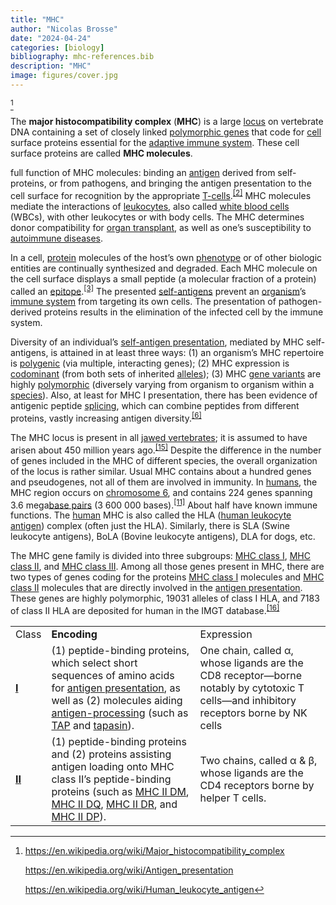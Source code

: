 ```yaml
---
title: "MHC"
author: "Nicolas Brosse"
date: "2024-04-24"
categories: [biology]
bibliography: mhc-references.bib
description: "MHC"
image: figures/cover.jpg
---
```


[^1]

[^1]: <https://en.wikipedia.org/wiki/Major_histocompatibility_complex>

    <https://en.wikipedia.org/wiki/Antigen_presentation>

    <https://en.wikipedia.org/wiki/Human_leukocyte_antigen>

The **major histocompatibility complex** (**MHC**) is a large [locus](https://en.wikipedia.org/wiki/Locus_(genetics) "Locus (genetics)") on vertebrate DNA containing a set of closely linked [polymorphic genes](https://en.wikipedia.org/wiki/Polymorphic_genes "Polymorphic genes") that code for [cell](https://en.wikipedia.org/wiki/Cell_(biology) "Cell (biology)") surface proteins essential for the [adaptive immune system](https://en.wikipedia.org/wiki/Adaptive_immune_system "Adaptive immune system"). These cell surface proteins are called **MHC molecules**.

full function of MHC molecules: binding an [antigen](https://en.wikipedia.org/wiki/Antigen "Antigen") derived from self-proteins, or from pathogens, and bringing the antigen presentation to the cell surface for recognition by the appropriate [T-cells](https://en.wikipedia.org/wiki/T_cell "T cell").^[\[2\]](https://en.wikipedia.org/wiki/Major_histocompatibility_complex#cite_note-2)^ MHC molecules mediate the interactions of [leukocytes](https://en.wikipedia.org/wiki/Leukocytes "Leukocytes"), also called [white blood cells](https://en.wikipedia.org/wiki/White_blood_cells "White blood cells") (WBCs), with other leukocytes or with body cells. The MHC determines donor compatibility for [organ transplant](https://en.wikipedia.org/wiki/Organ_transplant "Organ transplant"), as well as one's susceptibility to [autoimmune diseases](https://en.wikipedia.org/wiki/Autoimmune_disease "Autoimmune disease").

In a cell, [protein](https://en.wikipedia.org/wiki/Protein "Protein") molecules of the host's own [phenotype](https://en.wikipedia.org/wiki/Phenotype "Phenotype") or of other biologic entities are continually synthesized and degraded. Each MHC molecule on the cell surface displays a small peptide (a molecular fraction of a protein) called an [epitope](https://en.wikipedia.org/wiki/Epitope "Epitope").^[\[3\]](https://en.wikipedia.org/wiki/Major_histocompatibility_complex#cite_note-3)^ The presented [self-antigens](https://en.wikipedia.org/wiki/Immune_tolerance "Immune tolerance") prevent an [organism](https://en.wikipedia.org/wiki/Organism "Organism")'s [immune system](https://en.wikipedia.org/wiki/Immune_system "Immune system") from targeting its own cells. The presentation of pathogen-derived proteins results in the elimination of the infected cell by the immune system.

Diversity of an individual's [self-antigen presentation](https://en.wikipedia.org/wiki/Antigen_presentation "Antigen presentation"), mediated by MHC self-antigens, is attained in at least three ways: (1) an organism's MHC repertoire is [polygenic](https://en.wikipedia.org/wiki/Polygenic "Polygenic") (via multiple, interacting genes); (2) MHC expression is [codominant](https://en.wikipedia.org/wiki/Codominant "Codominant") (from both sets of inherited [alleles](https://en.wikipedia.org/wiki/Alleles "Alleles")); (3) MHC [gene variants](https://en.wikipedia.org/wiki/Alleles "Alleles") are highly [polymorphic](https://en.wikipedia.org/wiki/Polymorphism_(biology) "Polymorphism (biology)") (diversely varying from organism to organism within a [species](https://en.wikipedia.org/wiki/Species "Species")). Also, at least for MHC I presentation, there has been evidence of antigenic peptide [splicing](https://en.wikipedia.org/wiki/Protein_splicing "Protein splicing"), which can combine peptides from different proteins, vastly increasing antigen diversity.^[\[6\]](https://en.wikipedia.org/wiki/Major_histocompatibility_complex#cite_note-6)^

The MHC locus is present in all [jawed vertebrates](https://en.wikipedia.org/wiki/Gnathostomata "Gnathostomata"); it is assumed to have arisen about 450 million years ago.^[\[15\]](https://en.wikipedia.org/wiki/Major_histocompatibility_complex#cite_note-15)^ Despite the difference in the number of genes included in the MHC of different species, the overall organization of the locus is rather similar. Usual MHC contains about a hundred genes and pseudogenes, not all of them are involved in immunity. In [humans](https://en.wikipedia.org/wiki/Human "Human"), the MHC region occurs on [chromosome 6](https://en.wikipedia.org/wiki/Chromosome_6 "Chromosome 6"), and contains 224 genes spanning 3.6 mega[base pairs](https://en.wikipedia.org/wiki/Base_pairs "Base pairs") (3 600 000 bases).^[\[11\]](https://en.wikipedia.org/wiki/Major_histocompatibility_complex#cite_note-MHCsc2-11)^ About half have known immune functions. The [human](https://en.wikipedia.org/wiki/Human "Human") MHC is also called the HLA ([human leukocyte antigen](https://en.wikipedia.org/wiki/Human_leukocyte_antigen "Human leukocyte antigen")) complex (often just the HLA). Similarly, there is SLA (Swine leukocyte antigens), BoLA (Bovine leukocyte antigens), DLA for dogs, etc.

The MHC gene family is divided into three subgroups: [MHC class I](https://en.wikipedia.org/wiki/MHC_class_I "MHC class I"), [MHC class II](https://en.wikipedia.org/wiki/MHC_class_II "MHC class II"), and [MHC class III](https://en.wikipedia.org/wiki/MHC_class_III "MHC class III"). Among all those genes present in MHC, there are two types of genes coding for the proteins [MHC class I](https://en.wikipedia.org/wiki/MHC_class_I "MHC class I") molecules and [MHC class II](https://en.wikipedia.org/wiki/MHC_class_II "MHC class II") molecules that are directly involved in the [antigen presentation](https://en.wikipedia.org/wiki/Antigen_presentation "Antigen presentation"). These genes are highly polymorphic, 19031 alleles of class I HLA, and 7183 of class II HLA are deposited for human in the IMGT database.^[\[16\]](https://en.wikipedia.org/wiki/Major_histocompatibility_complex#cite_note-16)^

|  |  |  |
|------|--------------------------------|----------------------------|
| Class | **Encoding** | Expression |
| [**I**](https://en.wikipedia.org/wiki/MHC_class_I "MHC class I") | \(1\) peptide-binding proteins, which select short sequences of amino acids for [antigen presentation](https://en.wikipedia.org/wiki/Antigen_presentation "Antigen presentation"), as well as (2) molecules aiding [antigen-processing](https://en.wikipedia.org/wiki/Antigen_processing "Antigen processing") (such as [TAP](https://en.wikipedia.org/wiki/Transporter_associated_with_antigen_processing "Transporter associated with antigen processing") and [tapasin](https://en.wikipedia.org/wiki/Tapasin "Tapasin")). | One chain, called α, whose ligands are the CD8 receptor—borne notably by cytotoxic T cells—and inhibitory receptors borne by NK cells |
| [**II**](https://en.wikipedia.org/wiki/MHC_class_II "MHC class II") | \(1\) peptide-binding proteins and (2) proteins assisting antigen loading onto MHC class II's peptide-binding proteins (such as [MHC II DM](https://en.wikipedia.org/wiki/MHC_II_DM "MHC II DM"), [MHC II DQ](https://en.wikipedia.org/wiki/MHC_II_DQ "MHC II DQ"), [MHC II DR](https://en.wikipedia.org/wiki/MHC_II_DR "MHC II DR"), and [MHC II DP](https://en.wikipedia.org/wiki/MHC_II_DP "MHC II DP")). | Two chains, called α & β, whose ligands are the CD4 receptors borne by helper T cells. |